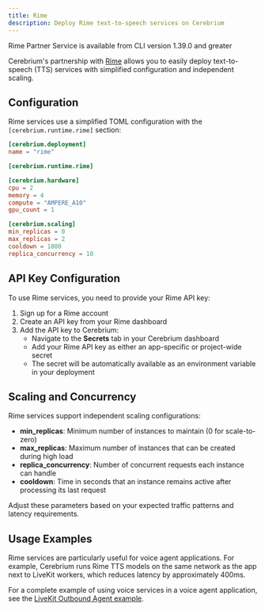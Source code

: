 ```yaml
---
title: Rime
description: Deploy Rime text-to-speech services on Cerebrium
---
```


<Note>
  Rime Partner Service is available from CLI version 1.39.0 and greater
</Note>

Cerebrium's partnership with [Rime](https://www.rime.ai/) allows you to easily deploy text-to-speech (TTS) services with simplified configuration and independent scaling.

## Configuration

Rime services use a simplified TOML configuration with the `[cerebrium.runtime.rime]` section:

```toml
[cerebrium.deployment]
name = "rime"

[cerebrium.runtime.rime]

[cerebrium.hardware]
cpu = 2
memory = 4
compute = "AMPERE_A10"
gpu_count = 1

[cerebrium.scaling]
min_replicas = 0
max_replicas = 2
cooldown = 1800
replica_concurrency = 10
```

## API Key Configuration

To use Rime services, you need to provide your Rime API key:

1. Sign up for a Rime account
2. Create an API key from your Rime dashboard
3. Add the API key to Cerebrium:
   - Navigate to the **Secrets** tab in your Cerebrium dashboard
   - Add your Rime API key as either an app-specific or project-wide secret
   - The secret will be automatically available as an environment variable in your deployment

## Scaling and Concurrency

Rime services support independent scaling configurations:

- **min_replicas**: Minimum number of instances to maintain (0 for scale-to-zero)
- **max_replicas**: Maximum number of instances that can be created during high load
- **replica_concurrency**: Number of concurrent requests each instance can handle
- **cooldown**: Time in seconds that an instance remains active after processing its last request

Adjust these parameters based on your expected traffic patterns and latency requirements.

## Usage Examples

Rime services are particularly useful for voice agent applications. For example, Cerebrium runs Rime TTS models on the same network as the app next to LiveKit workers, which reduces latency by approximately 400ms.

For a complete example of using voice services in a voice agent application, see the [LiveKit Outbound Agent example](/v4/examples/livekit-outbound-agent).
